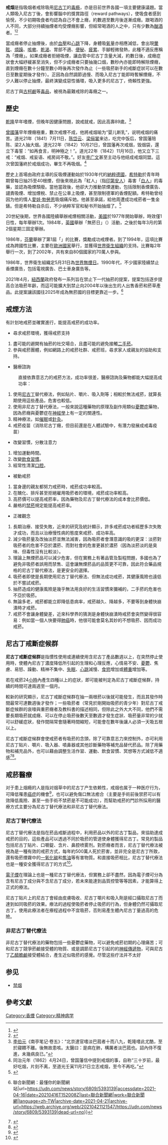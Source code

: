 {{howto|time=2019-03-18T16:03:14+00:00}}
{{medical}}
{{noteTA
|T=zh-hans:戒烟;zh-hk:戒煙;zh-tw:戒菸;
|1=zh-hans:烟;zh-hk:煙;zh-tw:菸;
|2=zh-hans:可卡因;zh-hk:可卡因;zh-tw:古柯鹼;
|3=zh-hans:希特勒;zh-hk:希特拉;zh-tw:希特勒;
}}
'''戒烟'''是指吸烟者戒除吸用[[尼古丁|尼古丁]]的[[毒瘾|毒瘾]]，亦是目前世界各國一項主要健康議題。當人類吸入尼古丁後，會影響腦中的獎賞路徑（reward pathways），使吸食者感到愉悅，不少初期吸食者均認為自己不會上癮，約數週至數月後逐漸成癮。跟喝酒的人不同，大部分持續抽煙者均受煙癮影響，但經常喝酒的人之中，只有少數為[[酗酒|酗酒]]者。<ref>{{Cite web|title=Why is Tobacco So Addictive?|url=https://tobacco-facts.net/about/why-is-tobacco-so-addictive/|work=Tobacco Facts. Cigarettes Smoking Effects. Tobacco News.|accessdate=2019-04-20|language=en-US|archive-url=https://web.archive.org/web/20190420134727/https://tobacco-facts.net/about/why-is-tobacco-so-addictive/|archive-date=2019-04-20|dead-url=yes}}</ref><ref>{{Cite web|title=Introduction|url=https://www.drugabuse.gov/publications/research-reports/tobacco-nicotine-e-cigarettes/introduction|work=www.drugabuse.gov|accessdate=2019-04-20|language=en|first=National Institute on Drug|last=Abuse|archive-date=2020-10-03|archive-url=https://web.archive.org/web/20201003052345/https://www.drugabuse.gov/publications/research-reports/tobacco-nicotine-e-cigarettes/introduction|dead-url=no}}</ref>

當成癮者停止抽煙後，由於[[血壓|血壓]]和[[心率|心跳]]下降，身體吸[[氧|氧]]量亦相應減低，會出現[[暈眩|暈眩]]、[[煩躁|煩躁]]、[[咳嗽|咳嗽]]、[[乾渴|乾渴]]、胃部不適、[[便秘|便秘]]、[[疲累|疲累]]、手腳輕微發熱，此種不適反應稱為「煙癮」。如果成癮者拒絕吸煙，讓血管中尼古丁含量大減，約數日後，成癮症狀會大幅紓緩甚至消失，但不少成癮者只要抽幾口烟，數秒內亦能即時解除煙癮，直到煙癮在數十分鐘至數小時後再次發作為止（一些吸菸新手的戒斷症狀可以在數日至數星期後才發作）。正因為自然調節過慢、而吸入尼古丁能即時暫解煙癮，不少人難以停止抽煙，最終演變成惡性循環，吸入更多的尼古丁，倚賴性更強。

尼古丁與[[古柯鹼|古柯鹼]]等[[毒品|毒品]]，被視為最難戒除的毒癮之一。

== 歷史 ==
[[乾隆|乾隆]]早年嗜煙，但晚年因健康問題，說戒就戒，因此高壽89歲。<ref>[[李伯元|李伯元]]《南亭笔记·卷五》：“北京達官嗜淡巴菰者十而八九，乾隆嗜此尤酷，至於寢饋不離。後無故患咳。太醫曰：是病在肺，構厲者淡巴菰也。詔內侍不復進，未幾病良已。”</ref>

[[曾國藩|曾國藩]]早年煙癮極重，數次戒煙不成，他將戒烟喻为“婴儿断乳”，说明戒烟的痛苦。道光21年（1841）7月11日，[[陈岱云|陈岱云]]、[[梁俪裳|梁俪裳]]来访，吃完中饭后，曾国藩陪陈、梁2人抽大烟。道光22年（1842）10月21日，曾国藩再次戒烟，毁烟袋，還立下毒誓：“如再食言，明神殛之！”。道光22年（1842）11月16日，他又立下三戒：“戒烟、戒妄语、戒房闼不敬。”。好友[[李广文|李广文]]甚至主动与他结成戒烟同盟。這次曾国藩終於戒烟成功，畢生不再吸烟。<ref>同治元年（1862）4月24日，曾国藩信中提到戒烟的事，自称“三十岁前，最好吃烟，片刻不离，至道光壬寅11月21日立志戒烟，至今不再吃。”</ref>

歷史上首場由政府主導的反吸煙運動始於1930年代的[[納粹德國|納粹德國]]，[[希特勒|希特勒]]於青年時期曾每日抽25至40根煙，但後來視此為「紅人」（指[[印第安人|印第安人]]）毒害「[[白人|白人]]」的毒藥，並認為吸煙頹廢。當他當政後，他卻大力推動禁煙運動，包括限制香煙廣告、譴責吸煙、增加煙稅、禁止在公車上吸煙，甚至限制德軍的香煙配額。希特勒曾经因为他的情人[[愛娃·勃勞恩|愛娃·勃勞恩]]吸烟痛斥她。他甚至承諾，給他周遭成功戒菸者一隻金錶。但是希特勒自杀后，不少纳粹军官和秘书开始抽烟了。<ref>{{Cite book|url=https://www.worldcat.org/oclc/24285242|publisher=Anchor Books|date=1992|location=New York|isbn=0385420536|oclc=24285242|last=Toland, John.|title=Adolf Hitler|pages=741}}</ref>

20世紀後期，世界各國陸續舉辦戒煙相關活動，[[美國|美國]]於1977年開始舉辦{{tsl|en|Great American Smokeout|全國無菸日}}，時效僅1日性，每年舉辦1次。1984年，[[英國|英國]]舉辦「無菸日」（{{lang|en|No Smoking Day}}）活動，之後於每年3月的第2個星期三固定舉辦。

1986年，[[芬蘭|芬蘭]]舉辦了第1屆「{{lang|en|Quit & Win}}」的比賽，獎勵成功戒煙者。到了1994年，這項比賽成為跨國性比賽，主要在[[歐洲|歐洲]][[國家|國家]]舉行，並獲得[[世界衛生組織|世界衛生組織]]的支持。比賽每2年舉行一次，到了2002年，共有來自80個國家的70萬人參與。

1986年，世界衛生組織定5月31日為[[世界無煙日|世界無煙日]]。1990年代，不少國家陸續禁止香煙廣告，包括電視廣告、巴士車身廣告等。

2021年4月，[[紐西蘭|紐西蘭]]政府發布一系列旨在禁止下一代抽菸的提案，提案包括逐步提高合法吸菸年齡，而這可能擴大到禁止向2004年以後出生的人出售香菸和菸草產品。此提案讓該國往2025年成為無菸國的目標更靠近一步。<ref>{{Cite web|title=終結香菸！紐西蘭公布提案 目標2025年成為無菸國 {{!}} 聯合新聞網：最懂你的新聞網站|url=https://udn.com/news/story/6809/5393139|accessdate=2021-04-16|date=20210416T152008Z|last=聯合新聞網|work=聯合新聞網|language=zh-TW|archive-date=2021-04-21|archive-url=https://web.archive.org/web/20210421121547/https://udn.com/news/story/6809/5393139|dead-url=no}}</ref>

== 戒煙方法 ==
有計划地戒菸並確實進行，能提高戒菸的成功率。
* 尋求戒菸環境，獲得戒菸支持
# 盡可能的避開有抽菸的社交場合，且盡可能的避免接觸[[二手菸|二手菸]]。
# 參與戒菸團體，例如網路上的戒菸社群、戒菸班，尋求家人或親友的協助和支持。
* 醫療諮詢
:直接依靠意志力的戒菸方法，成功率很差，醫療諮詢及藥物都能大幅提高成功率：
# 使用[[尼古丁|尼古丁]]替代療法，例如貼片、嚼片、吸入劑等；相較於無法戒菸，就算長期使用這些產品，危害也較低。
# 使用非尼古丁替代療法，一般來說這種藥物的原理及副作用類似[[憂鬱症|憂鬱症]]藥物，因為菸癮與憂鬱症在[[神經學|神經學]]上有一定的關連性。
# 精神療法，如[[催眠|催眠]]或[[針灸|針灸]]。
# 戒菸疫苗（消除尼古丁癮，但目前還是在人體試驗中，有潛力發展成戒毒疫苗）
* 改變習慣，分散注意力
# 增加運動時間。
# 改變[[飲食習慣|飲食習慣]]。
# 經常性清潔[[口腔|口腔]]。
* 被動戒菸
# 當身邊的親友都努力戒菸時，戒菸成功率較高。
# 在醜化、排斥甚至拒絕雇用吸菸者的環境，戒菸成功率較高。
# 高菸價可以提高戒菸率，因為藥物及尼古丁替代療法的成本會比菸價低。
# 嚴格的[[禁菸|禁菸]]規定能提高戒菸率。
* 正確觀念
# 長期治療、接受失敗，近來的研究及統計顯示，許多戒菸成功者經歷多次失敗才成功，而且以治療慢性病的態度來戒菸、成功率高。
# 減少吸菸量及改抽淡菸並無法減害，因為吸菸者會潛意識的吸的更深：淡菸對吸菸者的危害不亞於濃菸、而對社會的危害更甚於濃菸（因為淡菸淡的是臭味、但毒性沒有比較淡）。
# 理論上無煙菸品可以減少危害，但在實務上有著品管及製程問題，多國也為了避免非吸菸者誤用而禁售、這會讓無煙菸品的品質更不可靠，因此符合藥品規格的尼古丁替代療法，是更安全的選擇。
# 吸菸者即使是長期使用尼古丁替代療法、但無法成功戒菸，其健康風險也遠低於不嘗試戒菸。
# 抽菸造成的健康風險是幾乎無法用良好的生活習慣來彌補的，二手菸的危害也不亞於吸菸。
# 無論多老，戒菸都能立即降低患病率，戒菸越久、降越多，不要等到身體快崩潰時才戒菸。
# 戒菸不會讓身體變差，近來科學界的猜測是身體快崩潰時戒菸會突然變得很容易：例如當一個人快要得[[肺癌|肺癌]]時，他很可能會莫名其妙的不想吸菸、因而成功戒菸。

== 尼古丁戒斷症候群 ==
'''尼古丁戒斷症候群'''是指慣性使用或連續使用含尼古丁產品數週以上，在突然停止使用時，使體內尼古丁濃度降低所引起的生理和心理反應，心情易不安、[[憂鬱|憂鬱]]、焦慮、易怒、躁動、精神不集中、[[失眠|失眠]]、[[心跳|心跳]]減慢、[[食慾|食慾]]增加或[[體重|體重]]增加等。{{Fact|戒烟还有可能导致食欲增加，这是因为戒烟后的血糖降低导致的，根据英国伯明翰大学的研究，戒烟者在戒烟一年后平均会增重 10 磅，其中大部分增重发生在戒烟的前三个月。}}

若在戒菸24[[小時|小時]]內產生四種以上的症狀，即可能被判定為尼古丁戒斷症候群，持續的時間可達兩週至一個月。

較新的研究顯示，尼古丁戒斷症候群在抽一兩根菸以後就可能發生，而且其發作時間最常可達數週後才發作；一些吸菸者（常見於剛開始吸菸的青少年）對尼古丁戒斷症候群的哀嚎與重菸癮者及教科書的描述相同，但除此之外大大不同，他們不需要長期吸菸就成癮、可以在停止吸菸後數天至數週才發生症狀、吸菸量非常的少就可以舒緩症狀，發作間隔常會隨著時間縮短，可能會在數年後讓人必須一天吸五根以上。

尼古丁戒斷症候群會使戒菸者有吸菸的念頭，除了可靠意志力來控制外，亦可利用尼古丁貼片、嚼片、吸入器、噴鼻器或其他診斷藥物等補充品替代菸品。除了用藥物和補充品外，也可以藉由調整生活作習、運動、飲食習慣、冥想等方式減低不適感<ref>{{cite web |language=zh-tw |url=http://www.hch.gov.tw/no_smorking.asp |title=菸害防制 |publisher=新竹醫院 |accessdate=2010-12-29 |deadurl=yes |archiveurl=https://web.archive.org/web/20101229140956/http://www.hch.gov.tw/no_smorking.asp |archivedate=2010-12-29 }}</ref><ref>{{cite web |language=zh-tw |url=http://stud.adm.ncku.edu.tw/hea/4work/wedu/e421.htm |title=煙害 |publisher=[[成功大學|成功大學]]衛生保健組 |accessdate=2010-12-29 |archive-date=2020-10-21 |archive-url=https://web.archive.org/web/20201021085737/http://stud.adm.ncku.edu.tw/hea/4work/wedu/e421.htm |dead-url=no }}</ref>。

== 戒菸醫療 ==
对于患上烟瘾的人是指对烟草中的尼古丁产生依赖性，戒烟也属于一种医疗行为，可降低罹患[[癌症|癌症]]的機會<ref>{{cite news | language = zh-hk | author = 林冰 | url = http://hk.news.yahoo.com/article/090622/3/ctzl.html | title = 拒戒煙歪理 | publisher = [[星島日報|星島日報]] | date = 2009-06-23 | accessdate = 2009-07-01}}</ref>，也可以避免傷口無法癒合（主要是手術前後禁菸可以有效降低風險、甚至一些手術不禁菸是不可能成功），而幫助戒菸的門診所採用的醫療方式主要分為尼古丁替代療法和非尼古丁替代療法。

=== 尼古丁替代療法 ===
尼古丁替代療法是指在菸品戒斷過程中，利用菸品以外的尼古丁製品，來協助達成戒菸的目的，這些產品可以透過不同於吸菸的管道使身體獲得尼古丁。常見的製品包括尼古丁貼片、口嚼錠、含片、鼻腔喷雾剂。對菸癮者而言，尼古丁替代療法被視為是一種有效的戒菸方式，每年約500萬人死於菸害，並非完全是尼古丁所致，還有吸菸煙霧中的[[一氧化碳|一氧化碳]]和[[焦油|焦油]]等有害物質。和直接吸菸相比，尼古丁替代療法也是一種安全獲得尼古丁的方式<ref>{{cite web |language=zh-tw |url=http://www.mmh.org.tw/taitam/famme/famme050501.asp |title=尼古丁替代療法簡介 |publisher=[[馬偕醫院|馬偕醫院]] |date=2007-01-28 |accessdate=2010-12-29 |archive-date=2016-03-04 |archive-url=https://web.archive.org/web/20160304104925/http://www.mmh.org.tw/taitam/famme/famme050501.asp |dead-url=no }}</ref>。

[[電子煙|電子煙]]在理論上也是一種尼古丁替代療法，但實務上卻不盡然，因為電子煙可分為含有尼古丁成分與不含尼古丁成分，若未來能達到品質控管等等因素，才能算得上正式的療法。

尼古丁貼片上的尼古丁會經由皮膚吸收、尼古丁嚼片和吸入劑是經口攝取尼古丁而達到如同吸菸的效果。療法的過程使吸菸者停止吸菸的行為，但身體仍然可攝取尼古丁。使用此療法者在療程過程中不宜吸菸，否則易產生體內尼古丁量過高的危險。

=== 非尼古丁替代療法 ===
非尼古丁替代療法的藥物包括一些憂鬱症藥物，可以避免戒菸初期的心理痛苦；可和尼古丁競爭菸鹼接受體的物質、或是調節尼古丁引起的的[[神經傳遞物|神經傳遞物]]，可與尼古丁[[乙醯膽鹼|乙醯膽鹼]]接受體結合，產生近似吸菸的感覺。尽管这些疗法并不太好
==参见==
*[[禁烟|禁烟]]

== 參考文獻 ==
{{reflist}}

{{香煙}}
[[Category:香煙|Category:香煙]]
[[Category:精神病学|Category:精神病学]]